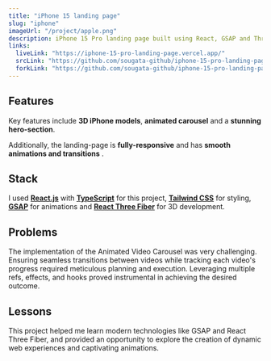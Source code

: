 ```yaml
---
title: "iPhone 15 landing page"
slug: "iphone"
imageUrl: "/project/apple.png"
description: iPhone 15 Pro landing page built using React, GSAP and Three.js.
links:
  liveLink: "https://iphone-15-pro-landing-page.vercel.app/"
  srcLink: "https://github.com/sougata-github/iphone-15-pro-landing-page"
  forkLink: "https://github.com/sougata-github/iphone-15-pro-landing-page/fork"
---
```


## Features

Key features include **3D iPhone models**, **animated carousel** and a **stunning hero-section**.

Additionally, the landing-page is **fully-responsive** and has **smooth animations and transitions** .

## Stack

I used **[React.js](https://react.dev/)** with **[TypeScript](https://www.typescriptlang.org/)** for this project, **[Tailwind CSS](https://tailwindcss.com/)** for styling, **[GSAP](https://gsap.com/)** for animations and **[React Three Fiber](https://r3f.docs.pmnd.rs/getting-started/introduction)** for 3D development.

## Problems

The implementation of the Animated Video Carousel was very challenging. Ensuring seamless transitions between videos while tracking each video's progress required meticulous planning and execution. Leveraging multiple refs, effects, and hooks proved instrumental in achieving the desired outcome.

## Lessons

This project helped me learn modern technologies like GSAP and React Three Fiber, and provided an opportunity to explore the creation of dynamic web experiences and captivating animations.
